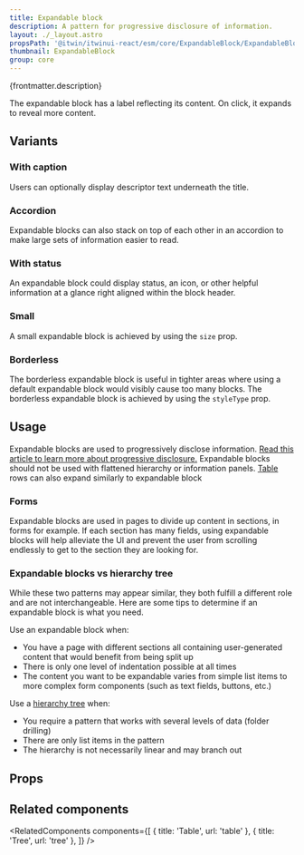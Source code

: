 ```yaml
---
title: Expandable block
description: A pattern for progressive disclosure of information.
layout: ./_layout.astro
propsPath: '@itwin/itwinui-react/esm/core/ExpandableBlock/ExpandableBlock.d.ts'
thumbnail: ExpandableBlock
group: core
---
```



<p>{frontmatter.description}</p>

<LiveExample src='ExpandableBlock.main.tsx'>
  <AllExamples.ExpandableBlockMainExample client:load />
</LiveExample>

The expandable block has a label reflecting its content. On click, it expands to reveal more content.

## Variants

### With caption

Users can optionally display descriptor text underneath the title.

<LiveExample src='ExpandableBlock.withcaption.tsx'>
  <AllExamples.ExpandableBlockWithCaptionExample client:load />
</LiveExample>

### Accordion

Expandable blocks can also stack on top of each other in an accordion to make large sets of information easier to read.

<LiveExample src='ExpandableBlock.accordion.tsx'>
  <AllExamples.ExpandableBlockAccordionExample client:load />
</LiveExample>

### With status

An expandable block could display status, an icon, or other helpful information at a glance right aligned within the block header.

<LiveExample src='ExpandableBlock.status.tsx'>
  <AllExamples.ExpandableBlockStatusExample client:load />
</LiveExample>

### Small

A small expandable block is achieved by using the `size` prop.

<LiveExample src='ExpandableBlock.small.tsx'>
  <AllExamples.ExpandableBlockSmallExample client:load />
</LiveExample>

### Borderless

The borderless expandable block is useful in tighter areas where using a default expandable block would visibly cause too many blocks. The borderless expandable block is achieved by using the `styleType` prop.

<LiveExample src='ExpandableBlock.borderless.tsx'>
  <AllExamples.ExpandableBlockBorderlessExample client:load />
</LiveExample>

## Usage

Expandable blocks are used to progressively disclose information. [Read this article to learn more about progressive disclosure.](https://www.nngroup.com/articles/progressive-disclosure/) Expandable blocks should not be used with flattened hierarchy or information panels. [Table](table) rows can also expand similarly to expandable block

### Forms

Expandable blocks are used in pages to divide up content in sections, in forms for example. If each section has many fields, using expandable blocks will help alleviate the UI and prevent the user from scrolling endlessly to get to the section they are looking for.

<LiveExample src='ExpandableBlock.form.tsx'>
  <AllExamples.ExpandableBlockFormExample client:load />
</LiveExample>

### Expandable blocks vs hierarchy tree

While these two patterns may appear similar, they both fulfill a different role and are not interchangeable. Here are some tips to determine if an expandable block is what you need.

Use an expandable block when:

- You have a page with different sections all containing user-generated content that would benefit from being split up
- There is only one level of indentation possible at all times
- The content you want to be expandable varies from simple list items to more complex form components (such as text fields, buttons, etc.)

Use a [hierarchy tree](tree) when:

- You require a pattern that works with several levels of data (folder drilling)
- There are only list items in the pattern
- The hierarchy is not necessarily linear and may branch out

## Props

<PropsTable path={frontmatter.propsPath} />

## Related components

<RelatedComponents
  components={[
    { title: 'Table', url: 'table' },
    { title: 'Tree', url: 'tree' },
  ]}
/>
